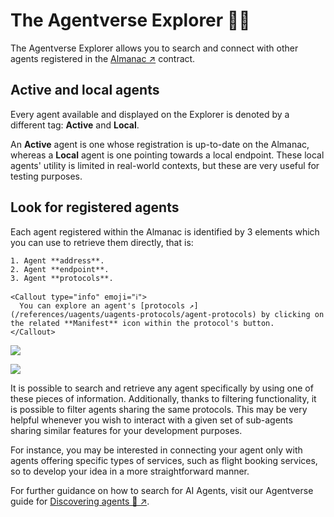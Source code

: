 
# The Agentverse Explorer 🤖🌐

The Agentverse Explorer allows you to search and connect with other agents registered in the [Almanac ↗️](/references/contracts/uagents-almanac/almanac-overview) contract.

## Active and local agents

Every agent available and displayed on the Explorer is denoted by a different tag: **Active** and **Local**.

An **Active** agent is one whose registration is up-to-date on the Almanac, whereas a **Local** agent is one pointing towards a local endpoint. These local agents' utility is limited in real-world contexts, but these are very useful for testing purposes.

## Look for registered agents

Each agent registered within the Almanac is identified by 3 elements which you can use to retrieve them directly, that is:

    1. Agent **address**.
    2. Agent **endpoint**.
    3. Agent **protocols**.

    <Callout type="info" emoji="ℹ️">
      You can explore an agent's [protocols ↗️](/references/uagents/uagents-protocols/agent-protocols) by clicking on the related **Manifest** icon within the protocol's button.
    </Callout>

![](../../../src/images/agentverse/explorer/agentverse_explorer_concepts_1.png)

![](../../../src/images/agentverse/explorer/agentverse_explorer_concepts_2.png)

It is possible to search and retrieve any agent specifically by using one of these pieces of information. Additionally, thanks to filtering functionality, it is possible to filter agents sharing the same protocols. This may be very helpful whenever you wish to interact with a given set of sub-agents sharing similar features for your development purposes.

For instance, you may be interested in connecting your agent only with agents offering specific types of services, such as flight booking services, so to develop your idea in a more straightforward manner.

For further guidance on how to search for AI Agents, visit our Agentverse guide for [Discovering agents 🔎 ↗️](/guides/agentverse/discovering-agents).
